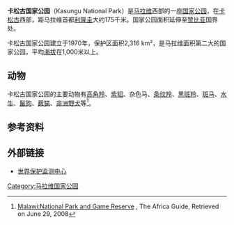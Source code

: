 {{Infobox Protected area 
| name = 卡松古国家公园
| iucn_category = II
| photo = Hippo pod edit.jpg
| photo_caption = 园内河中的非洲河马
| location = [[马拉维|马拉维]]
| nearest_city = 
|map=Malawi
| lat_d = 13
| lat_m = 0
| lat_s = 
| lat_NS = S
| long_d = 33
| long_m = 10
| long_s = 
| long_EW = E
| area = 2,316 km²
| established = 1970
| visitation_num = 
| visitation_year = 
| governing_body = 
}}

'''卡松古国家公园'''（Kasungu National Park）是[[马拉维|马拉维]]西部的一座[[国家公园|国家公园]]，在[[卡松古|卡松古]]西部，距马拉维首都[[利隆圭|利隆圭]]大约175千米。国家公园面积延伸至[[赞比亚|赞比亚]]国界处。

卡松古国家公园建立于1970年，保护区面积2,316 km²，是马拉维面积第二大的国家公园，平均[[海拔|海拔]]在1,000米以上。

==动物==
卡松古国家公园的主要动物有[[高角羚|高角羚]]、[[紫貂|紫貂]]、杂色马、[[条纹羚|条纹羚]]、[[黑斑羚|黑斑羚]]、[[斑马|斑马]]、[[水牛|水牛]]、[[鬣狗|鬣狗]]、[[薮猫|薮猫]]、[[非洲野犬|非洲野犬]]等<ref>[http://www.africaguide.com/country/malawi/parks.htm Malawi:National Park and Game Reserve] {{Wayback|url=http://www.africaguide.com/country/malawi/parks.htm |date=20110526125525 }}, The Africa Guide, Retrieved on June 29, 2008</ref>。

==参考资料==
{{Reflist}}

== 外部链接 ==
* [https://web.archive.org/web/20060617145639/http://www.biologie.uni-hamburg.de/b-online/afrika/wcmc/kasungu.htm 世界保护监测中心]

[[Category:马拉维国家公园|Category:马拉维国家公园]]